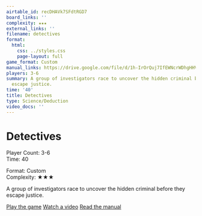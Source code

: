 ```yaml
---
airtable_id: recDHAVk7SFdtRGD7
board_links: ''
complexity: ★★★
external_links: ''
filename: detectives
format:
  html:
    css: ../styles.css
    page-layout: full
game_format: Custom
manual_links: https://drive.google.com/file/d/1h-IrOrQuj7IfEWNcrWDhgHHVLaW6IaLq/view?usp=drive_link
players: 3-6
summary: A group of investigators race to uncover the hidden criminal before they
  escape justice.
time: '40'
title: Detectives
type: Science/Deduction
video_docs: ''
---
```


# Detectives

:::{.game-info-box}
:::{.game-stats}
:::{.left-stats}
Player Count: 3-6  
Time: 40
:::
:::{.right-stats}
Format: Custom  
Complexity: ★★★
:::
:::
:::

A group of investigators race to uncover the hidden criminal before they escape justice.

:::{.game-actions}
<a href="#" class="btn btn-play disabled-button"><i class="fa fa-gamepad"></i> Play the game</a>
<a href="#" class="btn btn-watch disabled-button"><i class="fa fa-video"></i> Watch a video</a>
<a href="https://drive.google.com/file/d/1h-IrOrQuj7IfEWNcrWDhgHHVLaW6IaLq/view?usp=drive_link" class="btn btn-manual"><i class="fa fa-book"></i> Read the manual</a>
:::